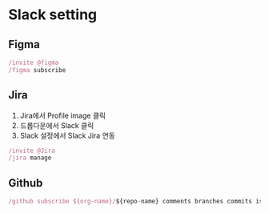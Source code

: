 # Slack setting

## Figma
```js filename="Slack 채널 대화창"
/invite @figma
/figma subscribe
```

## Jira
1. Jira에서 Profile image 클릭
2. 드롭다운에서 Slack 클릭
3. Slack 설정에서 Slack Jira 연동
```js filename="Slack 채널 대화창"
/invite @Jira
/jira manage
```

## Github
```js filename="Slack 채널 대화창"
/github subscribe ${org-name}/${repo-name} comments branches commits issues pulls releases deployments reviews
```